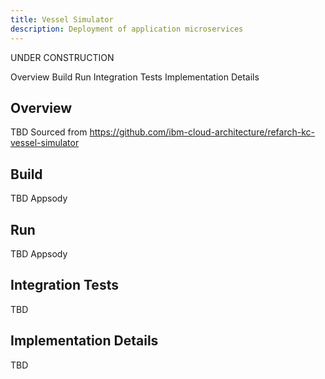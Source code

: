 ```yaml
---
title: Vessel Simulator
description: Deployment of application microservices
---
```


<InlineNotification kind="warning">UNDER CONSTRUCTION</InlineNotification>

<AnchorLinks>
  <AnchorLink>Overview</AnchorLink>
  <AnchorLink>Build</AnchorLink>
  <AnchorLink>Run</AnchorLink>
  <AnchorLink>Integration Tests</AnchorLink>
  <AnchorLink>Implementation Details</AnchorLink>
</AnchorLinks>

## Overview

TBD Sourced from https://github.com/ibm-cloud-architecture/refarch-kc-vessel-simulator

## Build

TBD Appsody

## Run

TBD Appsody

## Integration Tests

TBD

## Implementation Details

TBD

